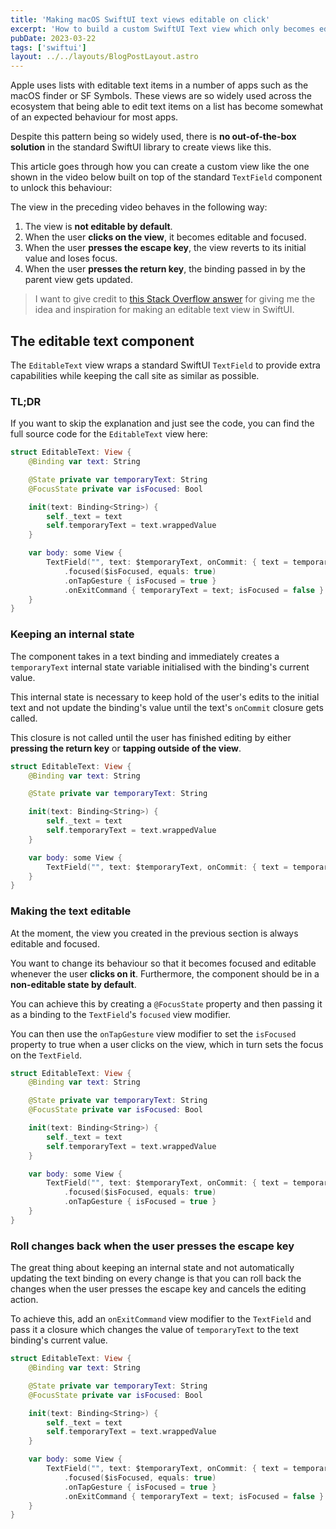```yaml
---
title: 'Making macOS SwiftUI text views editable on click'
excerpt: 'How to build a custom SwiftUI Text view which only becomes editable on click.'
pubDate: 2023-03-22
tags: ['swiftui']
layout: ../../layouts/BlogPostLayout.astro
---
```


Apple uses lists with editable text items in a number of apps such as the macOS finder or SF Symbols. These views are so widely used across the ecosystem that being able to edit text items on a list has become somewhat of an expected behaviour for most apps.

Despite this pattern being so widely used, there is **no out-of-the-box solution** in the standard SwiftUI library to create views like this.

This article goes through how you can create a custom view like the one shown in the video below built on top of the standard `TextField` component to unlock this behaviour:


<YoutubeVideo id="rwbz-5_Pcdw" client:visible />

The view in the preceding video behaves in the following way:

1. The view is **not editable by default**.
2. When the user **clicks on the view**, it becomes editable and focused.
3. When the user **presses the escape key**, the view reverts to its initial value and loses focus.
4. When the user **presses the return key**, the binding passed in by the parent view gets updated.

> I want to give credit to [this Stack Overflow answer](https://stackoverflow.com/a/67864507/17421764) for giving me the idea and inspiration for making an editable text view in SwiftUI.

## The editable text component

The `EditableText` view wraps a standard SwiftUI `TextField` to provide extra capabilities while keeping the call site as similar as possible.

### TL;DR

If you want to skip the explanation and just see the code, you can find the full source code for the `EditableText` view here:

```swift:EditableText.swift
struct EditableText: View {
    @Binding var text: String

    @State private var temporaryText: String
    @FocusState private var isFocused: Bool

    init(text: Binding<String>) {
        self._text = text
        self.temporaryText = text.wrappedValue
    }

    var body: some View {
        TextField("", text: $temporaryText, onCommit: { text = temporaryText })
            .focused($isFocused, equals: true)
            .onTapGesture { isFocused = true }
            .onExitCommand { temporaryText = text; isFocused = false }
    }
}
```

### Keeping an internal state

The component takes in a text binding and immediately creates a `temporaryText` internal state variable initialised with the binding's current value.

This internal state is necessary to keep hold of the user's edits to the initial text and not update the binding's value until the text's `onCommit` closure gets called.

This closure is not called until the user has finished editing by either **pressing the return key** or **tapping outside of the view**.

```swift:EditableText.swift
struct EditableText: View {
    @Binding var text: String

    @State private var temporaryText: String

    init(text: Binding<String>) {
        self._text = text
        self.temporaryText = text.wrappedValue
    }

    var body: some View {
        TextField("", text: $temporaryText, onCommit: { text = temporaryText })
    }
}
```

### Making the text editable

At the moment, the view you created in the previous section is always editable and focused.

You want to change its behaviour so that it becomes focused and editable whenever the user **clicks on it**. Furthermore, the component should be in a **non-editable state by default**.

You can achieve this by creating a `@FocusState` property and then passing it as a binding to the `TextField`'s `focused` view modifier.

You can then use the `onTapGesture` view modifier to set the `isFocused` property to true when a user clicks on the view, which in turn sets the focus on the `TextField`.

```swift:EditableText.swift
struct EditableText: View {
    @Binding var text: String

    @State private var temporaryText: String
    @FocusState private var isFocused: Bool

    init(text: Binding<String>) {
        self._text = text
        self.temporaryText = text.wrappedValue
    }

    var body: some View {
        TextField("", text: $temporaryText, onCommit: { text = temporaryText })
            .focused($isFocused, equals: true)
            .onTapGesture { isFocused = true }
    }
}
```

### Roll changes back when the user presses the escape key

The great thing about keeping an internal state and not automatically updating the text binding on every change is that you can roll back the changes when the user presses the escape key and cancels the editing action.

To achieve this, add an `onExitCommand` view modifier to the `TextField` and pass it a closure which changes the value of `temporaryText` to the text binding's current value.

```swift:EditableText.swift
struct EditableText: View {
    @Binding var text: String

    @State private var temporaryText: String
    @FocusState private var isFocused: Bool

    init(text: Binding<String>) {
        self._text = text
        self.temporaryText = text.wrappedValue
    }

    var body: some View {
        TextField("", text: $temporaryText, onCommit: { text = temporaryText })
            .focused($isFocused, equals: true)
            .onTapGesture { isFocused = true }
            .onExitCommand { temporaryText = text; isFocused = false }
    }
}
```
